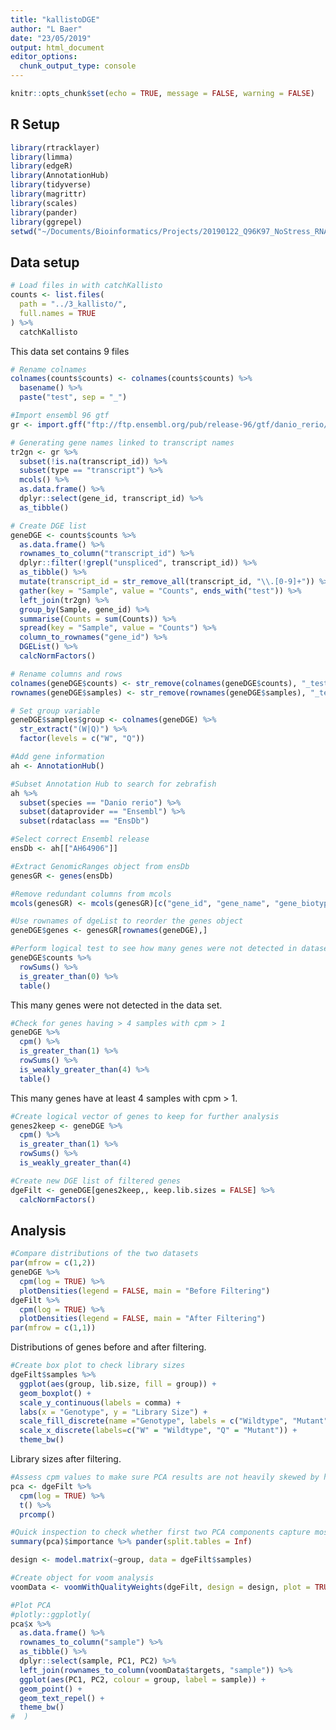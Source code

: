 ```yaml
---
title: "kallistoDGE"
author: "L Baer"
date: "23/05/2019"
output: html_document
editor_options: 
  chunk_output_type: console
---
```


```r
knitr::opts_chunk$set(echo = TRUE, message = FALSE, warning = FALSE)
```

## R Setup
```r
library(rtracklayer)
library(limma)
library(edgeR)
library(AnnotationHub)
library(tidyverse)
library(magrittr)
library(scales)
library(pander)
library(ggrepel)
setwd("~/Documents/Bioinformatics/Projects/20190122_Q96K97_NoStress_RNASeq/R")
```

## Data setup
```r
# Load files in with catchKallisto
counts <- list.files(
  path = "../3_kallisto/",
  full.names = TRUE
) %>%
  catchKallisto
```
This data set contains 9 files

```r
# Rename colnames
colnames(counts$counts) <- colnames(counts$counts) %>%
  basename() %>%
  paste("test", sep = "_")
```

```r
#Import ensembl 96 gtf
gr <- import.gff("ftp://ftp.ensembl.org/pub/release-96/gtf/danio_rerio/Danio_rerio.GRCz11.96.gtf.gz")
```

```r
# Generating gene names linked to transcript names
tr2gn <- gr %>% 
  subset(!is.na(transcript_id)) %>%
  subset(type == "transcript") %>%
  mcols() %>%
  as.data.frame() %>%
  dplyr::select(gene_id, transcript_id) %>%
  as_tibble()
```

```r
# Create DGE list
geneDGE <- counts$counts %>%
  as.data.frame() %>%
  rownames_to_column("transcript_id") %>%
  dplyr::filter(!grepl("unspliced", transcript_id)) %>%
  as_tibble() %>%
  mutate(transcript_id = str_remove_all(transcript_id, "\\.[0-9]+")) %>%
  gather(key = "Sample", value = "Counts", ends_with("test")) %>%
  left_join(tr2gn) %>%
  group_by(Sample, gene_id) %>%
  summarise(Counts = sum(Counts)) %>%
  spread(key = "Sample", value = "Counts") %>%
  column_to_rownames("gene_id") %>%
  DGEList() %>%
  calcNormFactors()
```

```r
# Rename columns and rows
colnames(geneDGE$counts) <- str_remove(colnames(geneDGE$counts), "_test")
rownames(geneDGE$samples) <- str_remove(rownames(geneDGE$samples), "_test")
```

```r
# Set group variable
geneDGE$samples$group <- colnames(geneDGE) %>%
  str_extract("(W|Q)") %>%
  factor(levels = c("W", "Q"))
```

```r
#Add gene information
ah <- AnnotationHub()
```

```r
#Subset Annotation Hub to search for zebrafish
ah %>%
  subset(species == "Danio rerio") %>%
  subset(dataprovider == "Ensembl") %>%
  subset(rdataclass == "EnsDb")
```

```r
#Select correct Ensembl release
ensDb <- ah[["AH64906"]]
```

```r
#Extract GenomicRanges object from ensDb
genesGR <- genes(ensDb)
```

```r
#Remove redundant columns from mcols
mcols(genesGR) <- mcols(genesGR)[c("gene_id", "gene_name", "gene_biotype", "entrezid")]
```

```r
#Use rownames of dgeList to reorder the genes object
geneDGE$genes <- genesGR[rownames(geneDGE),]
```

```r
#Perform logical test to see how many genes were not detected in dataset
geneDGE$counts %>%
  rowSums() %>%
  is_greater_than(0) %>%
  table()
```
This many genes were not detected in the data set.

```r
#Check for genes having > 4 samples with cpm > 1
geneDGE %>%
  cpm() %>%
  is_greater_than(1) %>%
  rowSums() %>%
  is_weakly_greater_than(4) %>%
  table()
```
This many genes have at least 4 samples with cpm > 1.

```r
#Create logical vector of genes to keep for further analysis
genes2keep <- geneDGE %>%
  cpm() %>%
  is_greater_than(1) %>%
  rowSums() %>%
  is_weakly_greater_than(4)
```
  
```r
#Create new DGE list of filtered genes
dgeFilt <- geneDGE[genes2keep,, keep.lib.sizes = FALSE] %>%
  calcNormFactors()
```

## Analysis
```r
#Compare distributions of the two datasets
par(mfrow = c(1,2))
geneDGE %>%
  cpm(log = TRUE) %>%
  plotDensities(legend = FALSE, main = "Before Filtering")
dgeFilt %>%
  cpm(log = TRUE) %>%
  plotDensities(legend = FALSE, main = "After Filtering")
par(mfrow = c(1,1))
```
Distributions of genes before and after filtering.

```r
#Create box plot to check library sizes
dgeFilt$samples %>%
  ggplot(aes(group, lib.size, fill = group)) +
  geom_boxplot() +
  scale_y_continuous(labels = comma) +
  labs(x = "Genotype", y = "Library Size") +
  scale_fill_discrete(name ="Genotype", labels = c("Wildtype", "Mutant")) +
  scale_x_discrete(labels=c("W" = "Wildtype", "Q" = "Mutant")) +
  theme_bw()
```
Library sizes after filtering.

```r
#Assess cpm values to make sure PCA results are not heavily skewed by highly expressed genes
pca <- dgeFilt %>%
  cpm(log = TRUE) %>%
  t() %>%
  prcomp()
```

```r
#Quick inspection to check whether first two PCA components capture most of the variability
summary(pca)$importance %>% pander(split.tables = Inf)
```

```r
design <- model.matrix(~group, data = dgeFilt$samples)
```

```r
#Create object for voom analysis
voomData <- voomWithQualityWeights(dgeFilt, design = design, plot = TRUE)
```

```r
#Plot PCA
#plotly::ggplotly(
pca$x %>%
  as.data.frame() %>%
  rownames_to_column("sample") %>%
  as_tibble() %>%
  dplyr::select(sample, PC1, PC2) %>%
  left_join(rownames_to_column(voomData$targets, "sample")) %>%
  ggplot(aes(PC1, PC2, colour = group, label = sample)) +
  geom_point() +
  geom_text_repel() +
  theme_bw()
#  )
```
  
  